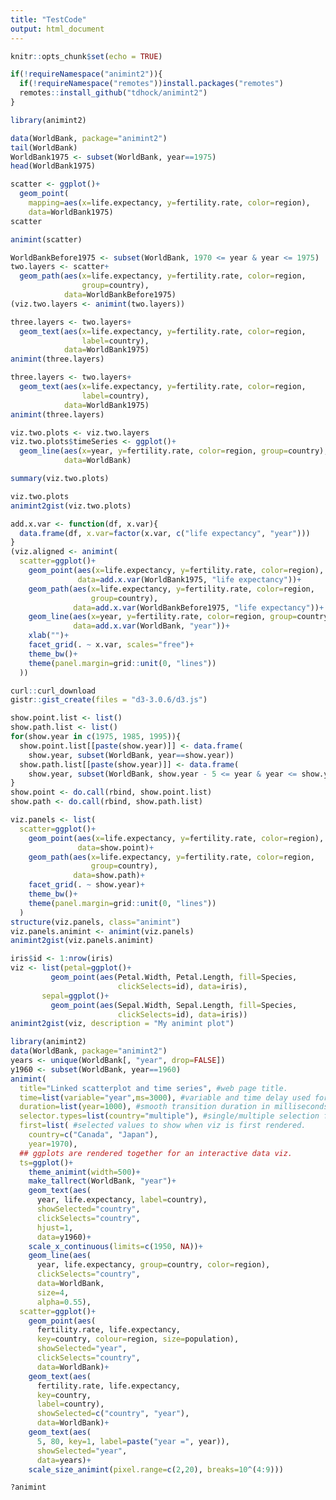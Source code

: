 ```yaml
---
title: "TestCode"
output: html_document
---
```


```r
knitr::opts_chunk$set(echo = TRUE)
```





```r
if(!requireNamespace("animint2")){
  if(!requireNamespace("remotes"))install.packages("remotes")
  remotes::install_github("tdhock/animint2")
}
```

```r
library(animint2)
```

```r
data(WorldBank, package="animint2")
tail(WorldBank)
WorldBank1975 <- subset(WorldBank, year==1975)
head(WorldBank1975)
```

```r
scatter <- ggplot()+
  geom_point(
    mapping=aes(x=life.expectancy, y=fertility.rate, color=region),
    data=WorldBank1975)
scatter
```

```r
animint(scatter)
```

```r
WorldBankBefore1975 <- subset(WorldBank, 1970 <= year & year <= 1975)
two.layers <- scatter+
  geom_path(aes(x=life.expectancy, y=fertility.rate, color=region,
                group=country),
            data=WorldBankBefore1975)
(viz.two.layers <- animint(two.layers))
```

```r
three.layers <- two.layers+
  geom_text(aes(x=life.expectancy, y=fertility.rate, color=region,
                label=country),
            data=WorldBank1975)
animint(three.layers)
```

```r
three.layers <- two.layers+
  geom_text(aes(x=life.expectancy, y=fertility.rate, color=region,
                label=country),
            data=WorldBank1975)
animint(three.layers)
```

```r
viz.two.plots <- viz.two.layers
viz.two.plots$timeSeries <- ggplot()+
  geom_line(aes(x=year, y=fertility.rate, color=region, group=country),
            data=WorldBank)
```

```r
summary(viz.two.plots)
```

```r
viz.two.plots
animint2gist(viz.two.plots)
```

```r
add.x.var <- function(df, x.var){
  data.frame(df, x.var=factor(x.var, c("life expectancy", "year")))
}
(viz.aligned <- animint(
  scatter=ggplot()+
    geom_point(aes(x=life.expectancy, y=fertility.rate, color=region),
               data=add.x.var(WorldBank1975, "life expectancy"))+
    geom_path(aes(x=life.expectancy, y=fertility.rate, color=region,
                  group=country),
              data=add.x.var(WorldBankBefore1975, "life expectancy"))+
    geom_line(aes(x=year, y=fertility.rate, color=region, group=country),
              data=add.x.var(WorldBank, "year"))+
    xlab("")+
    facet_grid(. ~ x.var, scales="free")+
    theme_bw()+
    theme(panel.margin=grid::unit(0, "lines"))
  ))
```


```r
curl::curl_download
gistr::gist_create(files = "d3-3.0.6/d3.js")
```




```r
show.point.list <- list()
show.path.list <- list()
for(show.year in c(1975, 1985, 1995)){
  show.point.list[[paste(show.year)]] <- data.frame(
    show.year, subset(WorldBank, year==show.year))
  show.path.list[[paste(show.year)]] <- data.frame(
    show.year, subset(WorldBank, show.year - 5 <= year & year <= show.year))
}
show.point <- do.call(rbind, show.point.list)
show.path <- do.call(rbind, show.path.list)
```

```r
viz.panels <- list(
  scatter=ggplot()+
    geom_point(aes(x=life.expectancy, y=fertility.rate, color=region),
               data=show.point)+
    geom_path(aes(x=life.expectancy, y=fertility.rate, color=region,
                  group=country),
              data=show.path)+
    facet_grid(. ~ show.year)+
    theme_bw()+
    theme(panel.margin=grid::unit(0, "lines"))
  )
structure(viz.panels, class="animint")
viz.panels.animint <- animint(viz.panels)
animint2gist(viz.panels.animint)
```



```r
iris$id <- 1:nrow(iris)
viz <- list(petal=ggplot()+
         geom_point(aes(Petal.Width, Petal.Length, fill=Species,
                        clickSelects=id), data=iris),
       sepal=ggplot()+
         geom_point(aes(Sepal.Width, Sepal.Length, fill=Species,
                        clickSelects=id), data=iris))
animint2gist(viz, description = "My animint plot")
```





```r
library(animint2)
data(WorldBank, package="animint2")
years <- unique(WorldBank[, "year", drop=FALSE])
y1960 <- subset(WorldBank, year==1960)
animint(
  title="Linked scatterplot and time series", #web page title.
  time=list(variable="year",ms=3000), #variable and time delay used for animation.
  duration=list(year=1000), #smooth transition duration in milliseconds.
  selector.types=list(country="multiple"), #single/multiple selection for each variable.
  first=list( #selected values to show when viz is first rendered.
    country=c("Canada", "Japan"),
    year=1970),
  ## ggplots are rendered together for an interactive data viz.
  ts=ggplot()+
    theme_animint(width=500)+
    make_tallrect(WorldBank, "year")+
    geom_text(aes(
      year, life.expectancy, label=country),
      showSelected="country",
      clickSelects="country",
      hjust=1,
      data=y1960)+
    scale_x_continuous(limits=c(1950, NA))+
    geom_line(aes(
      year, life.expectancy, group=country, color=region),
      clickSelects="country",
      data=WorldBank,
      size=4,
      alpha=0.55),
  scatter=ggplot()+
    geom_point(aes(
      fertility.rate, life.expectancy,
      key=country, colour=region, size=population),
      showSelected="year",
      clickSelects="country",
      data=WorldBank)+
    geom_text(aes(
      fertility.rate, life.expectancy,
      key=country,
      label=country),
      showSelected=c("country", "year"),
      data=WorldBank)+
    geom_text(aes(
      5, 80, key=1, label=paste("year =", year)),
      showSelected="year",
      data=years)+
    scale_size_animint(pixel.range=c(2,20), breaks=10^(4:9)))
```


```r
?animint
```

